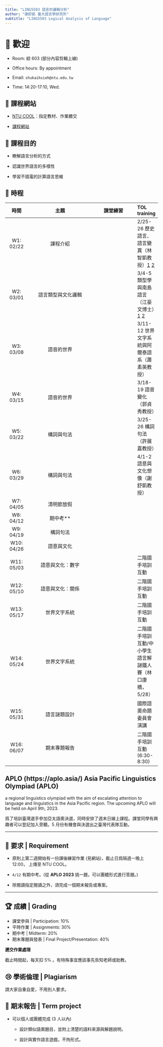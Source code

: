 ```yaml
---
title: "LING5503 語言的邏輯分析"
author: "謝舒凱 臺大語言學研究所"
subtitle: "LING5503 Logical Analysis of Language"
---
```


# 👏 歡迎


- Room: 綜 603 (部分內容剪輯上線)

- Office hours: By appointment

- Email: `shukaihsieh@ntu.edu.tw`

- Time: 14:20-17:10, Wed.

## 📜 課程網站

- [NTU COOL](https://cool.ntu.edu.tw/courses/26600)：指定教材、作業繳交

- [課程網站](lopentu.github.io/lal/)



## 📝 課程目的

- 瞭解語言分析的方式

- 認識世界語言的多樣性

- 學習不插電的計算語言思維


## 🏪 時程

| 時間           | 主題                                     | 課堂練習                   | TOL training            |
|:-------------:|:----------------------------------------:|:--------------------------:|:--------------|
| W1: 02/22  | 課程介紹             |          |  2/25-26 歷史語言、語言變異（林智凱教授）[1](https://us06web.zoom.us/rec/share/B7QwLX3oZrhgt5UycXI3LBlW6P2TlZEFcdNxvJg4xdJAbI1bsER71DEz8-pib2xr.xuTckkmXs0VahC4p) [2](https://us06web.zoom.us/rec/share/motucLx9m21QQpqp-qpVmYSVPIw87C5I5VFEpxbi6bIlvSFDfkYrIJNAXJg0qTYM.Duytvj9sAjX1DxBz)|
| W2: 03/01 | 語言類型與文化邏輯     |                 | 3/4-5 類型學與南島語言（江豪文博士）[1](https://us06web.zoom.us/rec/share/GeULivnzdImlRXy4zGNj0eKvlChggEZROt0gvh0ZjKFdH9P2kQFvmYix1WZVPDXR.2A9vBOw8wYwS8rbQ) [2](https://us06web.zoom.us/rec/share/waKM_IPgxpQkS6JG7z5mjLPOiRsXB6CzSrwfCdADZ5X4Ulohrdo67Tyh9rDvJBRX.D4v3QVTa-jwCIfeO)|
| W3: 03/08  | 語音的世界               |               |3/11-12 世界文字系統與阿爾泰語系（蕭素英教授） |
| W4: 03/15   | 語音的世界 |                             |3/18-19 語音變化（郭貞秀教授） |
| W5: 03/22   | 構詞與句法 |                |3/25-26 構詞句法（許展嘉教授）|
| W6: 03/29   | 構詞與句法           |        | 4/1-2 語意與文化想像（謝舒凱教授）|
| W7: 04/05  | 清明節放假                |  ||
| W8: 04/12   | 期中考**       |            |                  |
| W9: 04/19   | 構詞句法                     | |                             |
| W10: 04/26   | 語意與文化     |          ||
| W11: 05/03   | 語意與文化：數字     |         | 二階國手培訓互動|
| W12: 05/10  |語意與文化：關係 ||二階國手培訓互動|
| W13: 05/17  |世界文字系統||二階國手培訓互動|
| W14: 05/24 |世界文字系統||二階國手培訓互動/中小學生語言解謎鐵人賽（林口康橋，5/28）|
| W15: 05/31 |語言謎題設計||國際語奧命題委員會演講|
| W16: 06/07 |期末專題報告||二階國手培訓互動 (6:30-8:30)|


::: {.callout-tip}
## APLO (https://aplo.asia/) Asia Pacific Linguistics Olympiad (APLO) 
a regional linguistics olympiad with the aim of escalating attention to language and linguistics in the Asia Pacific region. The upcoming APLO will be held on April 9th, 2023.  
:::

::: {.callout-important}
爲了培訓臺灣選手參加亞太語奧決選，同時安排了週末日線上課程。課堂同學有興趣者可以登記加入旁聽。5 月份有機會與決選出之臺灣代表隊互動。
:::

---

## 🐇 要求 | Requirement

- 原則上第二週開始有一份課後練習作業 (見網站)，截止日爲隔週一晚上12:00， 上傳至 NTU COOL。

- `4/12` 有期中考。(從 **APLO 2023** 挑一題，可以團體形式進行答題。)

- 除閱讀指定閱讀之外，須完成一個期末報告或專案。

---

## 🏆 成績 | Grading

- 課堂參與 | Participation: 10%
- 平時作業 | Assignments: 30%
- 期中考 | Midterm: 20% 
- 期末專題與發表 | Final Project/Presentation: 40%

**遲交作業處理**

截止時間起，每天扣 5% 。有特殊事宜應該事先告知老師或助教。

## 😢 學術倫理 | Plagiarism

請大家自重自愛，不用別人要求。

## 🧠 期末報告 | Term project

- 可以個人或團體完成 (3 人以內)

    - 設計類似語奧題目，並附上清楚的語料來源與解題說明。
    
    - 設計與實作語言遊戲，不拘形式。

